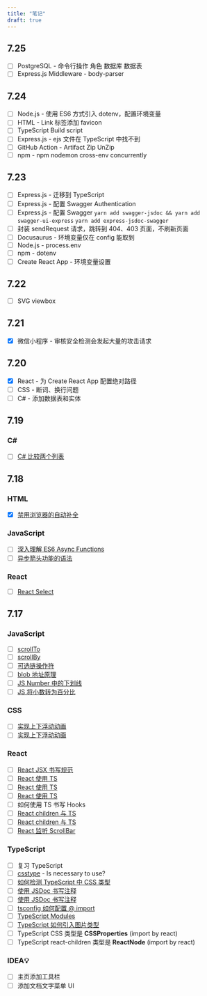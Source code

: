 ```yaml
---
title: "笔记"
draft: true
---
```


## 7.25

- [ ] PostgreSQL - 命令行操作 角色 数据库 数据表
- [ ] Express.js Middleware - body-parser

## 7.24

- [ ] Node.js - 使用 ES6 方式引入 dotenv，配置环境变量
- [ ] HTML - Link 标签添加 favicon
- [ ] TypeScript Build script
- [ ] Express.js - ejs 文件在 TypeScript 中找不到
- [ ] GitHub Action - Artifact Zip UnZip
- [ ] npm - npm nodemon cross-env concurrently

## 7.23

- [ ] Express.js - 迁移到 TypeScript
- [ ] Express.js - 配置 Swagger Authentication
- [ ] Express.js - 配置 Swagger `yarn add swagger-jsdoc && yarn add swagger-ui-express` `yarn add express-jsdoc-swagger`
- [ ] 封装 sendRequest 请求，跳转到 404、403 页面，不刷新页面
- [ ] Docusaurus - 环境变量仅在 config 能取到
- [ ] Node.js - process.env
- [ ] npm - dotenv
- [ ] Create React App - 环境变量设置

## 7.22

- [ ] SVG viewbox

## 7.21

- [x] 微信小程序 - 审核安全检测会发起大量的攻击请求

## 7.20

- [x] React - 为 Create React App 配置绝对路径
- [ ] CSS - 断词、换行问题
- [ ] C# - 添加数据表和实体

## 7.19

### C#

- [ ] [C# 比较两个列表](https://www.delftstack.com/zh/howto/csharp/compare-two-lists-in-csharp/)

## 7.18

### HTML

- [x] [禁用浏览器的自动补全](https://blog.csdn.net/Yang950831/article/details/100927530)

### JavaScript

- [ ] [深入理解 ES6 Async Functions](https://zhuanlan.zhihu.com/p/30688707)
- [ ] [异步箭头功能的语法](https://blog.csdn.net/xfxf996/article/details/106231830)

### React

- [ ] [React Select](https://react-select.com/)

## 7.17

### JavaScript

- [ ] [scrollTo](https://developer.mozilla.org/en-US/docs/Web/API/Window/scrollTo)
- [ ] [scrollBy](https://developer.mozilla.org/en-US/docs/Web/API/Window/scrollBy)
- [ ] [可选链操作符](https://developer.mozilla.org/zh-CN/docs/Web/JavaScript/Reference/Operators/Optional_chaining)
- [ ] [blob 地址原理](https://blog.csdn.net/m0_50618406/article/details/109814553)
- [ ] [JS Number 中的下划线](https://zh.javascript.info/number)
- [ ] [JS 将小数转为百分比](https://segmentfault.com/q/1010000017917052)

### CSS

- [ ] [实现上下浮动动画](https://www.codeleading.com/article/59713709800/)
- [ ] [实现上下浮动动画](https://www.html.cn/qa/css3/18634.html)

### React

- [ ] [React JSX 书写规范](https://guide.aotu.io/docs/js/react.html#Hooks-%E4%B9%A6%E5%86%99%E8%A7%84%E8%8C%83)
- [ ] [React 使用 TS](https://zhuanlan.zhihu.com/p/69802663)
- [ ] [React 使用 TS](https://juejin.cn/post/6844903684422254606)
- [ ] [React 使用 TS](https://juejin.cn/post/7021674818621669389)
- [ ] 如何使用 TS 书写 Hooks
- [ ] [React children 与 TS](https://zhuanlan.zhihu.com/p/341846282)
- [ ] [React children 与 TS](https://juejin.cn/post/7003628658862604302)
- [ ] [React 监听 ScrollBar](https://juejin.cn/post/6955448936324661256)

### TypeScript

- [ ] 复习 TypeScript
- [ ] [csstype](https://www.npmjs.com/package/csstype) - Is necessary to use?
- [ ] [如何检测 TypeScript 中 CSS 类型](https://segmentfault.com/q/1010000019991417)
- [ ] [使用 JSDoc 书写注释](https://www.typescriptlang.org/docs/handbook/jsdoc-supported-types.html)
- [ ] [使用 JSDoc 书写注释](https://zhuanlan.zhihu.com/p/400604618)
- [ ] [tsconfig 如何配置 @ import](https://blog.csdn.net/weixin_40662552/article/details/112859046)
- [ ] [TypeScript Modules](https://pengfeixc.com/blogs/javascript/typescript-module-system)
- [ ] [TypeScript 如何引入图片类型](https://www.jianshu.com/p/8133aa3fffa8)
- [ ] TypeScript CSS 类型是 **CSSProperties** (import by react)
- [ ] TypeScript react-children 类型是 **ReactNode** (import by react)

### IDEA💡

- [ ] 主页添加工具栏
- [ ] 添加文档文字菜单 UI

